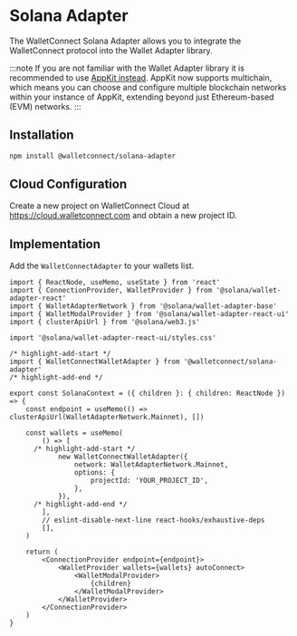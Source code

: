 
# Solana Adapter

The WalletConnect Solana Adapter allows you to integrate the WalletConnect protocol into the Wallet Adapter library.

:::note
If you are not familiar with the Wallet Adapter library it is recommended to use [AppKit instead](../../appkit//overview.mdx). AppKit now supports multichain, which means you can choose and configure multiple blockchain networks within your instance of AppKit, extending beyond just Ethereum-based (EVM) networks.
:::

## Installation

```bash npm2yarn
npm install @walletconnect/solana-adapter
```

## Cloud Configuration

Create a new project on WalletConnect Cloud at https://cloud.walletconnect.com and obtain a new project ID.

<CloudBanner />

## Implementation

Add the `WalletConnectAdapter` to your wallets list.

```tsx
import { ReactNode, useMemo, useState } from 'react'
import { ConnectionProvider, WalletProvider } from '@solana/wallet-adapter-react'
import { WalletAdapterNetwork } from '@solana/wallet-adapter-base'
import { WalletModalProvider } from '@solana/wallet-adapter-react-ui'
import { clusterApiUrl } from '@solana/web3.js'

import '@solana/wallet-adapter-react-ui/styles.css'

/* highlight-add-start */
import { WalletConnectWalletAdapter } from '@walletconnect/solana-adapter'
/* highlight-add-end */

export const SolanaContext = ({ children }: { children: ReactNode }) => {
	const endpoint = useMemo(() => clusterApiUrl(WalletAdapterNetwork.Mainnet), [])

	const wallets = useMemo(
		() => [
      /* highlight-add-start */
			new WalletConnectWalletAdapter({
				network: WalletAdapterNetwork.Mainnet,
				options: {
					projectId: 'YOUR_PROJECT_ID',
				},
			}),
      /* highlight-add-end */
		],
		// eslint-disable-next-line react-hooks/exhaustive-deps
		[],
	)

	return (
		<ConnectionProvider endpoint={endpoint}>
			<WalletProvider wallets={wallets} autoConnect>
				<WalletModalProvider>
					{children}
				</WalletModalProvider>
			</WalletProvider>
		</ConnectionProvider>
	)
}
```